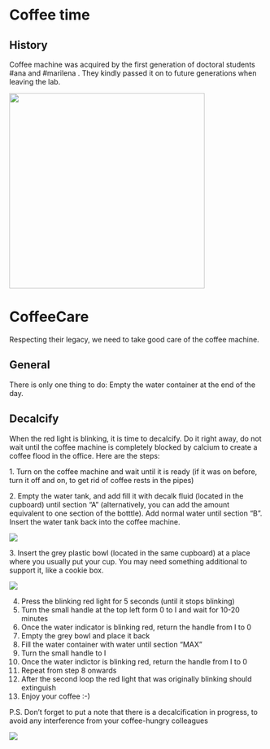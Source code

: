 # Coffee time

## History

Coffee machine was acquired by the first generation of doctoral students #ana and #marilena . They kindly passed it on to future generations when leaving the lab.

![](images/clipboard-235917595.png){width="384"}

# CoffeeCare

Respecting their legacy, we need to take good care of the coffee machine.

## General

There is only one thing to do: Empty the water container at the end of the day.

## Decalcify

When the red light is blinking, it is time to decalcify. Do it right away, do not wait until the coffee machine is completely blocked by calcium to create a coffee flood in the office. Here are the steps:

1\. Turn on the coffee machine and wait until it is ready (if it was on before, turn it off and on, to get rid of coffee rests in the pipes)

2\. Empty the water tank, and add fill it with decalk fluid (located in the cupboard) until section "A" (alternatively, you can add the amount equivalent to one section of the botttle). Add normal water until section "B". Insert the water tank back into the coffee machine.

![](attachment/3cd0cf5d94d7df0c79f6d1c322c7f5f9.png)

3\. Insert the grey plastic bowl (located in the same cupboard) at a place where you usually put your cup. You may need something additional to support it, like a cookie box.

![](attachment/63631f01e7eff37da02745bd5dc21798.png)

4.  Press the blinking red light for 5 seconds (until it stops blinking)
5.  Turn the small handle at the top left form 0 to I and wait for 10-20 minutes
6.  Once the water indicator is blinking red, return the handle from I to 0
7.  Empty the grey bowl and place it back
8.  Fill the water container with water until section "MAX"
9.  Turn the small handle to I
10. Once the water indictor is blinking red, return the handle from I to 0
11. Repeat from step 8 onwards
12. After the second loop the red light that was originally blinking should extinguish
13. Enjoy your coffee :-)

P.S. Don't forget to put a note that there is a decalcification in progress, to avoid any interference from your coffee-hungry colleagues

![](attachment/17decc780039d790e8ecc6ff4a7efa0b.png)
